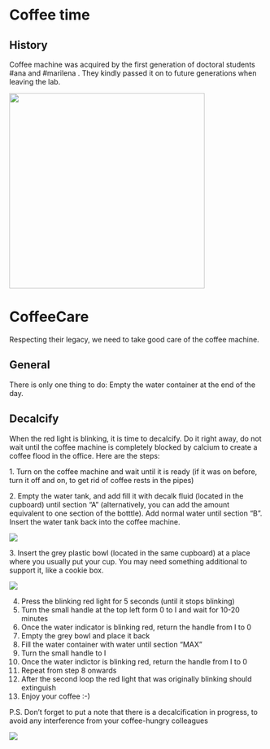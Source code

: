 # Coffee time

## History

Coffee machine was acquired by the first generation of doctoral students #ana and #marilena . They kindly passed it on to future generations when leaving the lab.

![](images/clipboard-235917595.png){width="384"}

# CoffeeCare

Respecting their legacy, we need to take good care of the coffee machine.

## General

There is only one thing to do: Empty the water container at the end of the day.

## Decalcify

When the red light is blinking, it is time to decalcify. Do it right away, do not wait until the coffee machine is completely blocked by calcium to create a coffee flood in the office. Here are the steps:

1\. Turn on the coffee machine and wait until it is ready (if it was on before, turn it off and on, to get rid of coffee rests in the pipes)

2\. Empty the water tank, and add fill it with decalk fluid (located in the cupboard) until section "A" (alternatively, you can add the amount equivalent to one section of the botttle). Add normal water until section "B". Insert the water tank back into the coffee machine.

![](attachment/3cd0cf5d94d7df0c79f6d1c322c7f5f9.png)

3\. Insert the grey plastic bowl (located in the same cupboard) at a place where you usually put your cup. You may need something additional to support it, like a cookie box.

![](attachment/63631f01e7eff37da02745bd5dc21798.png)

4.  Press the blinking red light for 5 seconds (until it stops blinking)
5.  Turn the small handle at the top left form 0 to I and wait for 10-20 minutes
6.  Once the water indicator is blinking red, return the handle from I to 0
7.  Empty the grey bowl and place it back
8.  Fill the water container with water until section "MAX"
9.  Turn the small handle to I
10. Once the water indictor is blinking red, return the handle from I to 0
11. Repeat from step 8 onwards
12. After the second loop the red light that was originally blinking should extinguish
13. Enjoy your coffee :-)

P.S. Don't forget to put a note that there is a decalcification in progress, to avoid any interference from your coffee-hungry colleagues

![](attachment/17decc780039d790e8ecc6ff4a7efa0b.png)
